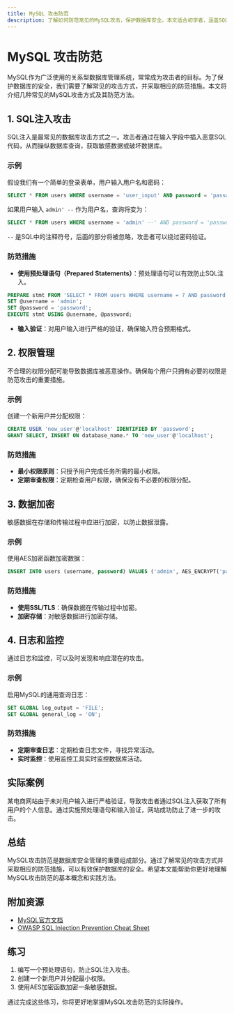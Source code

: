```yaml
---
title: MySQL 攻击防范
description: 了解如何防范常见的MySQL攻击，保护数据库安全。本文适合初学者，涵盖SQL注入、权限管理、数据加密等关键内容。
---
```


# MySQL 攻击防范

MySQL作为广泛使用的关系型数据库管理系统，常常成为攻击者的目标。为了保护数据库的安全，我们需要了解常见的攻击方式，并采取相应的防范措施。本文将介绍几种常见的MySQL攻击方式及其防范方法。

## 1. SQL注入攻击

SQL注入是最常见的数据库攻击方式之一。攻击者通过在输入字段中插入恶意SQL代码，从而操纵数据库查询，获取敏感数据或破坏数据库。

### 示例

假设我们有一个简单的登录表单，用户输入用户名和密码：

```sql
SELECT * FROM users WHERE username = 'user_input' AND password = 'password_input';
```

如果用户输入 `admin' --` 作为用户名，查询将变为：

```sql
SELECT * FROM users WHERE username = 'admin' --' AND password = 'password_input';
```

`--` 是SQL中的注释符号，后面的部分将被忽略，攻击者可以绕过密码验证。

### 防范措施

- **使用预处理语句（Prepared Statements）**：预处理语句可以有效防止SQL注入。

```sql
PREPARE stmt FROM 'SELECT * FROM users WHERE username = ? AND password = ?';
SET @username = 'admin';
SET @password = 'password';
EXECUTE stmt USING @username, @password;
```

- **输入验证**：对用户输入进行严格的验证，确保输入符合预期格式。

## 2. 权限管理

不合理的权限分配可能导致数据库被恶意操作。确保每个用户只拥有必要的权限是防范攻击的重要措施。

### 示例

创建一个新用户并分配权限：

```sql
CREATE USER 'new_user'@'localhost' IDENTIFIED BY 'password';
GRANT SELECT, INSERT ON database_name.* TO 'new_user'@'localhost';
```

### 防范措施

- **最小权限原则**：只授予用户完成任务所需的最小权限。
- **定期审查权限**：定期检查用户权限，确保没有不必要的权限分配。

## 3. 数据加密

敏感数据在存储和传输过程中应进行加密，以防止数据泄露。

### 示例

使用AES加密函数加密数据：

```sql
INSERT INTO users (username, password) VALUES ('admin', AES_ENCRYPT('password', 'encryption_key'));
```

### 防范措施

- **使用SSL/TLS**：确保数据在传输过程中加密。
- **加密存储**：对敏感数据进行加密存储。

## 4. 日志和监控

通过日志和监控，可以及时发现和响应潜在的攻击。

### 示例

启用MySQL的通用查询日志：

```sql
SET GLOBAL log_output = 'FILE';
SET GLOBAL general_log = 'ON';
```

### 防范措施

- **定期审查日志**：定期检查日志文件，寻找异常活动。
- **实时监控**：使用监控工具实时监控数据库活动。

## 实际案例

某电商网站由于未对用户输入进行严格验证，导致攻击者通过SQL注入获取了所有用户的个人信息。通过实施预处理语句和输入验证，网站成功防止了进一步的攻击。

## 总结

MySQL攻击防范是数据库安全管理的重要组成部分。通过了解常见的攻击方式并采取相应的防范措施，可以有效保护数据库的安全。希望本文能帮助你更好地理解MySQL攻击防范的基本概念和实践方法。

## 附加资源

- [MySQL官方文档](https://dev.mysql.com/doc/)
- [OWASP SQL Injection Prevention Cheat Sheet](https://owasp.org/www-community/attacks/SQL_Injection)

## 练习

1. 编写一个预处理语句，防止SQL注入攻击。
2. 创建一个新用户并分配最小权限。
3. 使用AES加密函数加密一条敏感数据。

通过完成这些练习，你将更好地掌握MySQL攻击防范的实际操作。